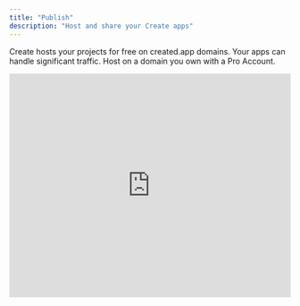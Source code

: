 ```yaml
---
title: "Publish"
description: "Host and share your Create apps"
---
```


Create hosts your projects for free on created.app domains. Your apps can handle significant traffic. Host on a domain you own with a Pro Account. 

<Frame caption="Publishing Your App">
  <iframe
    width="100%"
    height="400"
    src="https://www.loom.com/embed/6e48e1fe8d4f4d8fb2a3222e0ab6a8d5?sid=a2f87363-1512-4f1f-84ed-ad3146e08b97"
    title="Publishing Your App"
    frameBorder="0"
    allow="accelerometer; autoplay; clipboard-write; encrypted-media; gyroscope; picture-in-picture; fullscreen"
    allowFullScreen
    webkitallowfullscreen="true"
    mozallowfullscreen="true"
  />
</Frame>

<Tip>
  If you're looking to publish a Mobile App, you can request to join our Early Access Cohort, learn more via the article [here](/builder/mobile).
</Tip>


### Quick Publish

1. Tap **Publish** in the top right
2. Choose your created.app subdomain
3. Select pages and functions to publish
4. Set routes for each page
5. Confirm your settings and tap **Publish**
6. View your published app live at [yourslug].created.app

### Routes and URLs

Routes determine how users access your pages:

- `/` is your homepage
- `/about`, `/contact` etc. for other pages

### Customizing Social Previews

You can customize how your pages look on social media:

- Set page title, description, and preview image
- Update these settings in your Project Settings Menu, learn more in our [Essentials](https://www.create.xyz/docs/essentials#project-settings) article
- Changes affect social media previews

### Domain Options

Choose your domain:

- **Free**: yourapp.created.app domain
- **Pro plans**: Add [custom domains](/publish-and-share/custom-domains) ([pricing](https://www.create.xyz/pricing))

<Info>
  Want to use your own domain? Learn how to set up [custom domains](/publish-and-share/custom-domains) with Create.
</Info>

### Branding

- Free projects display a "Made with Create" logo
- Remove branding with [Pro Plan](https://www.create.xyz/pricing)

### Availability

- Published URLs are public to anyone with the link
- Use [User Accounts](/builder/user-accounts) to restrict access to signed-in users

<Warn>
  Keep internal tools private by not publishing them or requiring user authentication
</Warn>